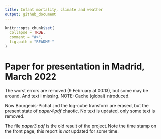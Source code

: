 ```yaml
---
title: Infant mortality, climate and weather
output: github_document
---
```


<!-- README.md is generated from README.Rmd. Please edit that file -->

```r
knitr::opts_chunk$set(
  collapse = TRUE,
  comment = "#>",
  fig.path = "README-"
)
```

# Paper for presentation in Madrid, March 2022

The worst errors are removed (9 February at 00:18), but some may be around. And text i missing.
NOTE: Cache (global) introduced.

Now Bourgeois-Pichat and the log-cube transform are erased, but the present state of
*paper4.pdf* chaotic. No text is updated, only some text is removed.

The file *paper3.pdf* is the old result of the project. Note the time stamp on the front
page, this report is *not* updated for some time.


